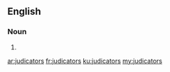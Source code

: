 ==English==

===Noun===
{{head|en|plural}}

# {{plural of|judicator|lang=en}}

[[ar:judicators]]
[[fr:judicators]]
[[ku:judicators]]
[[my:judicators]]